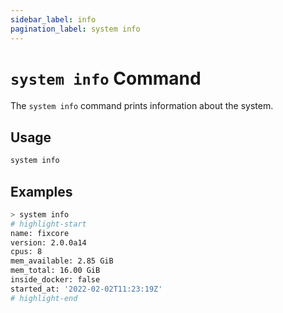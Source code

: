 ```yaml
---
sidebar_label: info
pagination_label: system info
---
```


# `system info` Command

The `system info` command prints information about the system.

## Usage

```bash
system info
```

## Examples

```bash
> system info
# highlight-start
name: fixcore
version: 2.0.0a14
cpus: 8
mem_available: 2.85 GiB
mem_total: 16.00 GiB
inside_docker: false
started_at: '2022-02-02T11:23:19Z'
# highlight-end
```
